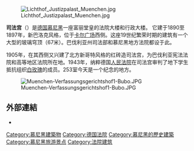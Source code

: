 {{Infobox building
|name          = 正义宫
|caption       = 正义宫
|native_name   = {{lang-de|Justizpalast}}
|image         =[[File:Aerial_image_of_Justizpalast_Munich.jpg|300px]]
|imagesize     = 300
|established   = 1890至1897年
|location      = {{GER}}[[慕尼黑|慕尼黑]]
|type          = 
|collection    =
|visitors      = 
|director      = 
|curator       = 
|website       = 
}}
[[Image:Lichthof_Justizpalast_Muenchen.jpg|thumb]]

'''司法宫'''（{{lang-de|Justizpalast}}）是[[德国|德国]][[慕尼黑|慕尼黑]]一座富丽堂皇的法院大楼和行政大楼。 它建于1890至1897年，新巴洛克风格，位于[[卡尔广场|卡尔广场]]西侧。这座19世纪繁荣时期的建筑有一个大型的玻璃穹顶（67米）。巴伐利亚州司法部和慕尼黑地方法院都设于此。 

1905年，在其西侧又兴建了北方新哥特风格的红砖造司法宫，为巴伐利亚宪法法院和高等地区法院所在地。1943年，纳粹德国[[人民法院_(德國)|人民法院]]在司法宫审判了地下学生抵抗组织[[白玫瑰|白玫瑰]]的成员。253室今天是一个纪念的地方。

[[Image:Muenchen-Verfassungsgerichtshof1-Bubo.JPG|thumb]]


==外部連結==
*{{Commons category-inline|Palace of Justice (Munich)}}

{{tsl|en|template:Visitor attractions in Munich}}

{{coord|48|8|26|N|11|33|53|E|type:landmark_region:DE|display=title}}
{{Authority control}}
[[Category:慕尼黑建築物|Category:慕尼黑建築物]]
[[Category:德国法院|Category:德国法院]]
[[Category:慕尼黑的歷史建築|Category:慕尼黑的歷史建築]]
[[Category:慕尼黑旅游景点|Category:慕尼黑旅游景点]]
[[Category:法院建筑|Category:法院建筑]]